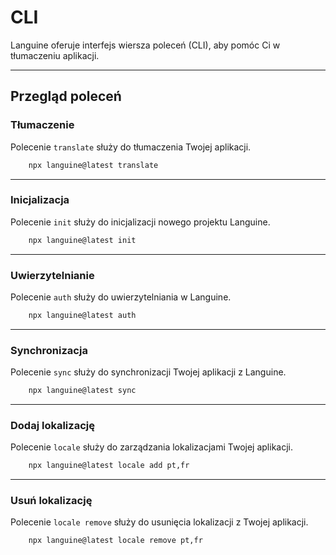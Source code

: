 # CLI

Languine oferuje interfejs wiersza poleceń (CLI), aby pomóc Ci w tłumaczeniu aplikacji.

---

## Przegląd poleceń

### Tłumaczenie

Polecenie `translate` służy do tłumaczenia Twojej aplikacji.

```bash title="Terminal"
    npx languine@latest translate
```

---

### Inicjalizacja

Polecenie `init` służy do inicjalizacji nowego projektu Languine.

```bash title="Terminal"
    npx languine@latest init
```

---

### Uwierzytelnianie

Polecenie `auth` służy do uwierzytelniania w Languine.

```bash title="Terminal"
    npx languine@latest auth
```

---

### Synchronizacja

Polecenie `sync` służy do synchronizacji Twojej aplikacji z Languine.

```bash title="Terminal"
    npx languine@latest sync
```

---

### Dodaj lokalizację

Polecenie `locale` służy do zarządzania lokalizacjami Twojej aplikacji.

```bash title="Terminal"
    npx languine@latest locale add pt,fr
```

---

### Usuń lokalizację

Polecenie `locale remove` służy do usunięcia lokalizacji z Twojej aplikacji.

```bash title="Terminal"
    npx languine@latest locale remove pt,fr
```
